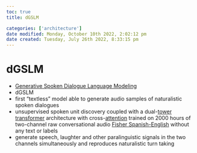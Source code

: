 ```yaml
---
toc: true
title: dGSLM

categories: ['architecture']
date modified: Monday, October 10th 2022, 2:02:12 pm
date created: Tuesday, July 26th 2022, 8:33:15 pm
---
```


# dGSLM
- [Generative Spoken Dialogue Language Modeling](https://arxiv.org/abs/2203.16502)
- dGSLM
- first “textless” model able to generate audio samples of naturalistic spoken dialogues
- unsupervised spoken unit discovery coupled with a dual-[tower](Tower.qmd) [transformer](Transformer.qmd) architecture with cross-[attention](Attention.qmd) trained on 2000 hours of two-channel raw conversational audio [Fisher Spanish-English](Fisher%20Spanish-English.qmd) without any text or labels
- generate speech, laughter and other paralinguistic signals in the two channels simultaneously and reproduces naturalistic turn taking



